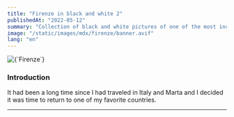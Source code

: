 ```yaml
---
title: "Firenze in black and white 2"
publishedAt: "2022-05-12"
summary: "Collection of black and white pictures of one of the most incredible cities in Italy"
image: "/static/images/mdx/firenze/banner.avif"
lang: "en"
---
```


<Cover>
  <Image alt={`Firenze`} src={`/static/images/blog/firenze/banner.avif`} />
   <Note text="Piazzale Michelangelo" />
</Cover>

### Introduction

It had been a long time since I had traveled in Italy and Marta and I decided it was time to return to one of my favorite countries.

---
